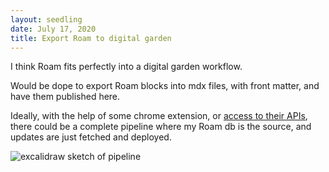 ```yaml
---
layout: seedling
date: July 17, 2020
title: Export Roam to digital garden
---
```


I think Roam fits perfectly into a digital garden workflow.

Would be dope to export Roam blocks into mdx files, with front matter, and have them published here.

Ideally, with the help of some chrome extension, or [access to their APIs](https://roamresearch.com/), there could be a complete pipeline where my Roam db is the source, and updates are just fetched and deployed.

<img src="../pipeline.png" alt="excalidraw sketch of pipeline"/>

